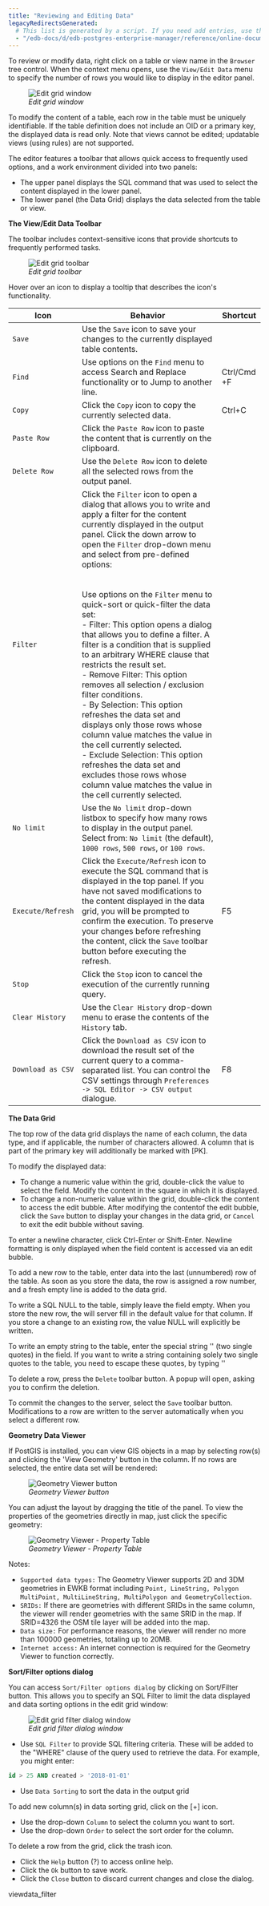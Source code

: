 ```yaml
---
title: "Reviewing and Editing Data"
legacyRedirectsGenerated:
  # This list is generated by a script. If you need add entries, use the `legacyRedirects` key.
  - "/edb-docs/d/edb-postgres-enterprise-manager/reference/online-documentation/8.0/editgrid.html"
---
```


<div id="editgrid" class="registered_link"></div>

To review or modify data, right click on a table or view name in the `Browser` tree control. When the context menu opens, use the `View/Edit Data` menu to specify the number of rows you would like to display in the editor panel.

<figure><img src="../../images/editgrid.png" class="align-center" alt="Edit grid window" /><figcaption aria-hidden="true"><em>Edit grid window</em></figcaption></figure>

To modify the content of a table, each row in the table must be uniquely identifiable. If the table definition does not include an OID or a primary key, the displayed data is read only. Note that views cannot be edited; updatable views (using rules) are not supported.

The editor features a toolbar that allows quick access to frequently used options, and a work environment divided into two panels:

-   The upper panel displays the SQL command that was used to select the content displayed in the lower panel.
-   The lower panel (the Data Grid) displays the data selected from the table or view.

**The View/Edit Data Toolbar**

The toolbar includes context-sensitive icons that provide shortcuts to frequently performed tasks.

<figure><img src="../../images/editgrid_toolbar.png" class="align-center" alt="Edit grid toolbar" /><figcaption aria-hidden="true"><em>Edit grid toolbar</em></figcaption></figure>

Hover over an icon to display a tooltip that describes the icon's functionality.

| Icon              | Behavior                                                                                                                                                                                                                                                                                                                                                                                                                                                                                                                                                                                                                                                                                                                                                                                                                                                                                                                                                                     | Shortcut    |
| ----------------- | ---------------------------------------------------------------------------------------------------------------------------------------------------------------------------------------------------------------------------------------------------------------------------------------------------------------------------------------------------------------------------------------------------------------------------------------------------------------------------------------------------------------------------------------------------------------------------------------------------------------------------------------------------------------------------------------------------------------------------------------------------------------------------------------------------------------------------------------------------------------------------------------------------------------------------------------------------------------------------- | ----------- |
| `Save`            | Use the `Save` icon to save your changes to the currently displayed table contents.                                                                                                                                                                                                                                                                                                                                                                                                                                                                                                                                                                                                                                                                                                                                                                                                                                                                                          |             |
| `Find`            | Use options on the `Find` menu to access Search and Replace functionality or to Jump to another line.                                                                                                                                                                                                                                                                                                                                                                                                                                                                                                                                                                                                                                                                                                                                                                                                                                                                        | Ctrl/Cmd +F |
| `Copy`            | Click the `Copy` icon to copy the currently selected data.                                                                                                                                                                                                                                                                                                                                                                                                                                                                                                                                                                                                                                                                                                                                                                                                                                                                                                                   | Ctrl+C      |
| `Paste Row`       | Click the `Paste Row` icon to paste the content that is currently on the clipboard.                                                                                                                                                                                                                                                                                                                                                                                                                                                                                                                                                                                                                                                                                                                                                                                                                                                                                          |             |
| `Delete Row`      | Use the `Delete Row` icon to delete all the selected rows from the output panel.                                                                                                                                                                                                                                                                                                                                                                                                                                                                                                                                                                                                                                                                                                                                                                                                                                                                                             |             |
| `Filter`          | Click the `Filter` icon to open a dialog that allows you to write and apply a filter for the content currently displayed in the output panel. Click the down arrow to open the `Filter` drop-down menu and select from pre-defined options:<br /><br /><br />Use options on the `Filter` menu to quick-sort or quick-filter the data set:<br />-   Filter: This option opens a dialog that allows you to define a filter. A filter is a condition that is supplied to an arbitrary WHERE clause that restricts the result set.     <br /> -   Remove Filter: This option removes all selection / exclusion filter conditions.     <br /> -   By Selection: This option refreshes the data set and displays only those rows whose column value matches the value in the cell currently selected.     <br /> -   Exclude Selection: This option refreshes the data set and excludes those rows whose column value matches the value in the cell currently selected.     <br /> |             |
| `No limit`        | Use the `No limit` drop-down listbox to specify how many rows to display in the output panel. Select from: `No limit` (the default), `1000 rows`, `500 rows`, or `100 rows`.                                                                                                                                                                                                                                                                                                                                                                                                                                                                                                                                                                                                                                                                                                                                                                                                 |             |
| `Execute/Refresh` | Click the `Execute/Refresh` icon to execute the SQL command that is displayed in the top panel. If you have not saved modifications to the content displayed in the data grid, you will be prompted to confirm the execution. To preserve your changes before refreshing the content, click the `Save` toolbar button before executing the refresh.                                                                                                                                                                                                                                                                                                                                                                                                                                                                                                                                                                                                                          | F5          |
| `Stop`            | Click the `Stop` icon to cancel the execution of the currently running query.                                                                                                                                                                                                                                                                                                                                                                                                                                                                                                                                                                                                                                                                                                                                                                                                                                                                                                |             |
| `Clear History`   | Use the `Clear History` drop-down menu to erase the contents of the `History` tab.                                                                                                                                                                                                                                                                                                                                                                                                                                                                                                                                                                                                                                                                                                                                                                                                                                                                                           |             |
| `Download as CSV` | Click the `Download as CSV` icon to download the result set of the current query to a comma-separated list. You can control the CSV settings through `Preferences -> SQL Editor -> CSV output` dialogue.                                                                                                                                                                                                                                                                                                                                                                                                                                                                                                                                                                                                                                                                                                                                                                     | F8          |

**The Data Grid**

The top row of the data grid displays the name of each column, the data type, and if applicable, the number of characters allowed. A column that is part of the primary key will additionally be marked with \[PK].

<div id="data-grid" class="registered_link"></div>

To modify the displayed data:

-   To change a numeric value within the grid, double-click the value to select the field. Modify the content in the square in which it is displayed.
-   To change a non-numeric value within the grid, double-click the content to access the edit bubble. After modifying the contentof the edit bubble, click the `Save` button to display your changes in the data grid, or `Cancel` to exit the edit bubble without saving.

To enter a newline character, click Ctrl-Enter or Shift-Enter. Newline formatting is only displayed when the field content is accessed via an edit bubble.

To add a new row to the table, enter data into the last (unnumbered) row of the table. As soon as you store the data, the row is assigned a row number, and a fresh empty line is added to the data grid.

To write a SQL NULL to the table, simply leave the field empty. When you store the new row, the will server fill in the default value for that column. If you store a change to an existing row, the value NULL will explicitly be written.

To write an empty string to the table, enter the special string '' (two single quotes) in the field. If you want to write a string containing solely two single quotes to the table, you need to escape these quotes, by typing ''

To delete a row, press the `Delete` toolbar button. A popup will open, asking you to confirm the deletion.

To commit the changes to the server, select the `Save` toolbar button. Modifications to a row are written to the server automatically when you select a different row.

**Geometry Data Viewer**

If PostGIS is installed, you can view GIS objects in a map by selecting row(s) and clicking the 'View Geometry' button in the column. If no rows are selected, the entire data set will be rendered:

<figure><img src="../../images/geometry_viewer.png" class="align-center" alt="Geometry Viewer button" /><figcaption aria-hidden="true"><em>Geometry Viewer button</em></figcaption></figure>

You can adjust the layout by dragging the title of the panel. To view the properties of the geometries directly in map, just click the specific geometry:

<figure><img src="../../images/geometry_viewer_property_table.png" class="align-center" alt="Geometry Viewer - Property Table" /><figcaption aria-hidden="true"><em>Geometry Viewer - Property Table</em></figcaption></figure>

Notes:

-   `Supported data types:` The Geometry Viewer supports 2D and 3DM geometries in EWKB format including `Point, LineString, Polygon MultiPoint, MultiLineString, MultiPolygon and GeometryCollection`.
-   `SRIDs:` If there are geometries with different SRIDs in the same column, the viewer will render geometries with the same SRID in the map. If SRID=4326 the OSM tile layer will be added into the map.
-   `Data size:` For performance reasons, the viewer will render no more than 100000 geometries, totaling up to 20MB.
-   `Internet access:` An internet connection is required for the Geometry Viewer to function correctly.

**Sort/Filter options dialog**

You can access `Sort/Filter options dialog` by clicking on Sort/Filter button. This allows you to specify an SQL Filter to limit the data displayed and data sorting options in the edit grid window:

<figure><img src="../../images/editgrid_filter_dialog.png" class="align-center" alt="Edit grid filter dialog window" /><figcaption aria-hidden="true"><em>Edit grid filter dialog window</em></figcaption></figure>

-   Use `SQL Filter` to provide SQL filtering criteria. These will be added to the "WHERE" clause of the query used to retrieve the data. For example, you might enter:

```sql
id > 25 AND created > '2018-01-01'
```

-   Use `Data Sorting` to sort the data in the output grid

To add new column(s) in data sorting grid, click on the \[+] icon.

-   Use the drop-down `Column` to select the column you want to sort.
-   Use the drop-down `Order` to select the sort order for the column.

To delete a row from the grid, click the trash icon.

-   Click the `Help` button (?) to access online help.
-   Click the `Ok` button to save work.
-   Click the `Close` button to discard current changes and close the dialog.

<div class="toctree" maxdepth="2">

viewdata_filter

</div>
